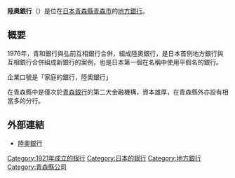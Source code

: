 {{no footnotes|time=2014-03-04T11:07:28+00:00}}
{{Bank Financial Information
| name                          = 陸奧銀行
| else_name                     = 
| logo = [[File:Logo_of_Michinoku_Bank.svg|200px]]
| image                         = [[File:MichinokuBank_honten.jpg|File:MichinokuBank_honten.jpg]]
| full_name                     = {{lang|ja|株式会社みちのく銀行}}
| abbreviated_name              = 
| slogan                        = 
| market_information            =  {{TYO|8350}}
| isin_code                     = JP3888000001
| swift_code                    = MCHIJPJT
| iban_code                     =
| WKN_Number                    = 877881
| finance_code_list             = 日本的銀行列表
| finance_code                  = 0118
| open_date                     = 1921年10月27日
| closing_date                  =
| zip_code                      = 030-8622
| location                      = {{JPN}}青森縣青森市勝田一丁目3番1號
| key_people                    = 
| capital                       = 341.67億日圓
| revenue                       = 
| major_shareholder             = 
| homepage                      = http://www.michinokubank.co.jp
| footnotes                     =
| width                         = 340px
}}
'''陸奧銀行'''（{{jpn|j=みちのく銀行|hg=みちのくぎんこう|rm=Michinoku-ginkō}}）是位在[[日本|日本]][[青森縣|青森縣]][[青森市|青森市]]的[[地方銀行|地方銀行]]。

==概要==
1976年，青和銀行與弘前互相銀行合併，組成陸奧銀行，是日本首例地方銀行與互相銀行合併組成新銀行的案例，也是日本第一個在名稱中使用平假名的銀行。

企業口號是「家庭的銀行，陸奧銀行」

在青森縣中是僅次於[[青森銀行|青森銀行]]的第二大金融機構，資本雄厚，在青森縣外亦設有相當多的分行。

== 外部連結 ==
*[http://www.michinokubank.co.jp 陸奧銀行]

{{地方银行}}
{{Authority control}}

{{DEFAULTSORT:Michinoku-ginkō}}
[[Category:1921年成立的银行|Category:1921年成立的银行]]
[[Category:日本的银行|Category:日本的银行]]
[[Category:地方銀行|Category:地方銀行]]
[[Category:青森縣公司|Category:青森縣公司]]
